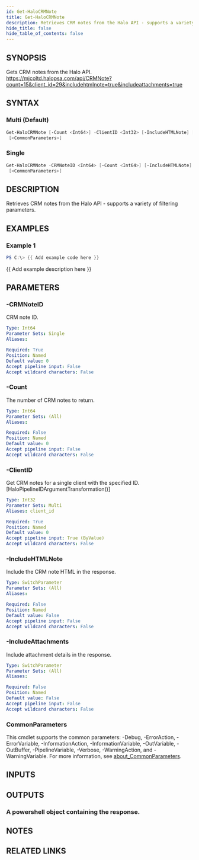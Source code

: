 ```yaml
---
id: Get-HaloCRMNote
title: Get-HaloCRMNote
description: Retrieves CRM notes from the Halo API - supports a variety of filtering parameters.
hide_title: false
hide_table_of_contents: false
---
```


## SYNOPSIS

Gets CRM notes from the Halo API.
https://mjcoltd.halopsa.com/api/CRMNote?count=15&client_id=29&includehtmlnote=true&includeattachments=true

## SYNTAX

### Multi (Default)

```powershell
Get-HaloCRMNote [-Count <Int64>] -ClientID <Int32> [-IncludeHTMLNote] [-IncludeAttachments]
 [<CommonParameters>]
```

### Single

```powershell
Get-HaloCRMNote -CRMNoteID <Int64> [-Count <Int64>] [-IncludeHTMLNote] [-IncludeAttachments]
 [<CommonParameters>]
```

## DESCRIPTION

Retrieves CRM notes from the Halo API - supports a variety of filtering parameters.

## EXAMPLES

### Example 1

```powershell
PS C:\> {{ Add example code here }}
```

{{ Add example description here }}

## PARAMETERS

### -CRMNoteID

CRM note ID.

```yaml
Type: Int64
Parameter Sets: Single
Aliases:

Required: True
Position: Named
Default value: 0
Accept pipeline input: False
Accept wildcard characters: False
```

### -Count

The number of CRM notes to return.

```yaml
Type: Int64
Parameter Sets: (All)
Aliases:

Required: False
Position: Named
Default value: 0
Accept pipeline input: False
Accept wildcard characters: False
```

### -ClientID

Get CRM notes for a single client  with the specified ID.
[HaloPipelineIDArgumentTransformation()]

```yaml
Type: Int32
Parameter Sets: Multi
Aliases: client_id

Required: True
Position: Named
Default value: 0
Accept pipeline input: True (ByValue)
Accept wildcard characters: False
```

### -IncludeHTMLNote

Include the CRM note HTML in the response.

```yaml
Type: SwitchParameter
Parameter Sets: (All)
Aliases:

Required: False
Position: Named
Default value: False
Accept pipeline input: False
Accept wildcard characters: False
```

### -IncludeAttachments

Include attachment details in the response.

```yaml
Type: SwitchParameter
Parameter Sets: (All)
Aliases:

Required: False
Position: Named
Default value: False
Accept pipeline input: False
Accept wildcard characters: False
```

### CommonParameters

This cmdlet supports the common parameters: -Debug, -ErrorAction, -ErrorVariable, -InformationAction, -InformationVariable, -OutVariable, -OutBuffer, -PipelineVariable, -Verbose, -WarningAction, and -WarningVariable. For more information, see [about_CommonParameters](http://go.microsoft.com/fwlink/?LinkID=113216).

## INPUTS

## OUTPUTS

### A powershell object containing the response.

## NOTES

## RELATED LINKS
